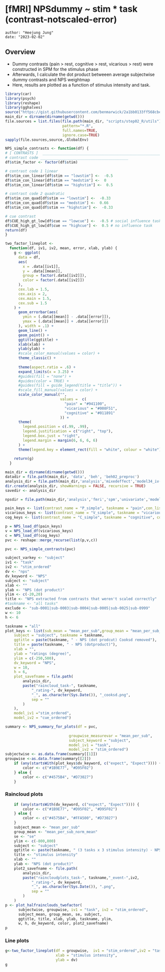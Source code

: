 # [fMRI] NPSdummy ~ stim * task (contrast-notscaled-error) {#nps_stim_error}

```
author: "Heejung Jung"
date: "2023-02-02"
```

## Overview  {.unlisted .unnumbered}
* Dummy contrasts (pain > rest, cognitive > rest, vicarious > rest) were constructed in SPM for the stimulus phase
* Afterwards, I calculate the dot product betweeen average subjectwise dummy contrasts and NPS weightmap
* Here, results are plotted as a function of stimulus intensity and task.


```r
library(car)
library(psych)
library(reshape)
library(gghalves)
source("https://gist.githubusercontent.com/benmarwick/2a1bb0133ff568cbe28d/raw/fb53bd97121f7f9ce947837ef1a4c65a73bffb3f/geom_flat_violin.R")
main_dir = dirname(dirname(getwd()))
file.sources = list.files(file.path(main_dir, "scripts/step02_R/utils"),
                          pattern="*.R", 
                          full.names=TRUE, 
                          ignore.case=TRUE)
sapply(file.sources,source,.GlobalEnv)
```


```r
NPS_simple_contrasts <- function(df) {
# [ CONTRASTS ]  ________________________________________________________________________________ # nolint
# contrast code ________________________________________
df$stim_factor <- factor(df$stim)

# contrast code 1 linear
df$stim_con_linear[df$stim == "lowstim"] <-  -0.5
df$stim_con_linear[df$stim == "medstim"] <-  0
df$stim_con_linear[df$stim == "highstim"] <-  0.5

# contrast code 2 quadratic
df$stim_con_quad[df$stim == "lowstim"] <-  -0.33
df$stim_con_quad[df$stim == "medstim"] <-  0.66
df$stim_con_quad[df$stim == "highstim"] <-  -0.33

# cue contrast
df$CUE_high_gt_low[df$cue == "lowcue"] <-  -0.5 # social influence task
df$CUE_high_gt_low[df$cue == "highcue"] <-  0.5 # no influence task
return(df)
}
```

```r
two_factor_lineplot <-
  function(df, iv1, iv2, mean, error, xlab, ylab) {
    g <- ggplot(
      data = df,
      aes(
        x = .data[[iv1]],
        y = .data[[mean]],
        group = factor(.data[[iv2]]),
        color = factor(.data[[iv2]])
      ),
      cex.lab = 1.5,
      cex.axis = 2,
      cex.main = 1.5,
      cex.sub = 1.5
    ) +
      geom_errorbar(aes(
        ymin = (.data[[mean]] - .data[[error]]),
        ymax = (.data[[mean]] + .data[[error]])
      ), width = .1) +
      geom_line() +
      geom_point() +
      ggtitle(ggtitle) +
      xlab(xlab) +
      ylab(ylab) +
      #scale_color_manual(values = color) +
      theme_classic() +
      
      theme(aspect.ratio = .6) +
      expand_limits(x = 3.25) +
      #guides(fill = "none") +
      #guides(color = TRUE) +
      #guides(fill = guide_legend(title = "title")) +
      #scale_fill_manual(values = color) +
      scale_color_manual("",
                         values =  c(
                           "pain" = "#941100",
                           "vicarious" = "#008F51",
                           "cognitive" = "#011891"
                         )) +
      theme(
        legend.position = c(.99, .99),
        legend.justification = c("right", "top"),
        legend.box.just = "right",
        legend.margin = margin(6, 6, 6, 6)
      ) +
      theme(legend.key = element_rect(fill = "white", colour = "white"))
    
    return(g)
  }
```


```r
main_dir = dirname(dirname(getwd()))
datadir = file.path(main_dir, 'data', 'beh', 'beh02_preproc')
analysis_dir = file.path(main_dir,'analysis','mixedeffect','model34_iv-stim_dv-nps-dummy',as.character(Sys.Date())  )
dir.create(analysis_dir, showWarnings = FALSE, recursive = TRUE)
savedir <- analysis_dir

npsdir = file.path(main_dir,'analysis','fmri','spm','univariate','model01_6cond_nonscaled','extract_nps')
```


```r
pain_keys <- list(contrast_name = "P_simple", taskname = "pain",con_list = c(32,33,34,35,36,37), npsdir = npsdir)
vicarious_keys <- list(contrast_name = "V_simple", taskname = "vicarious",con_list = c(38,39,40,41,42,43), npsdir = npsdir)
cog_keys <- list(contrast_name = "C_simple", taskname = "cognitive", con_list = c(44,45,46,47,48,49), npsdir = npsdir)

p = NPS_load_df(pain_keys)
v = NPS_load_df(vicarious_keys)
c = NPS_load_df(cog_keys)
pvc <- reshape::merge_recurse(list(p,v,c))

pvc <- NPS_simple_contrasts(pvc)

subject_varkey <- "subject"
iv1 <- "task"
iv2 <- "stim_ordered"
dv <- "nps"
dv_keyword <- "NPS"
subject <- "subject"
xlab <- ""
ylab <- "NPS (dot product)"
ylim <- c(-20,20)
title <- "NPS extracted from contrasts that weren't scaled correctly"
#taskname <- "all tasks"
exclude <- "sub-0001|sub-0003|sub-0004|sub-0005|sub-0025|sub-0999"
w <- 10
h <- 6

```

```r
taskname = "all"
plot_keys <- list(sub_mean = "mean_per_sub",group_mean = "mean_per_sub_norm_mean", se = "se",
    subject = "subject", taskname = taskname,
    ggtitle = paste(taskname, " - NPS (dot prodcut) Cooksd removed"),
    title = paste(taskname, " - NPS (dotproduct)"),
    xlab = "",
    ylab = "ratings (degree)",
    ylim = c(-250,500),
    dv_keyword = "NPS",
    w = 10,
    h = 6,
    plot_savefname = file.path(
        analysis_dir,
        paste("raincloud_task-", taskname,
            "_rating-", dv_keyword,
            "_", as.character(Sys.Date()), "_cooksd.png",
            sep = ""
        )
    ),
    model_iv1 ="stim_ordered",
    model_iv2 = "cue_ordered")
```

```r
summary <- NPS_summary_for_plots(df = pvc, 
                             
                             groupwise_measurevar = "mean_per_sub",
                             subject_keyword = "subject",
                             model_iv1 = "task",
                             model_iv2 = "stim_ordered")
subjectwise <- as.data.frame(summary[[1]])
groupwise <-as.data.frame(summary[[2]])
    if (any(startsWith(plot_keys$dv_keyword, c("expect", "Expect")))) {
        color <- c("#1B9E77", "#D95F02")
    } else {
        color <- c("#4575B4", "#D73027")
    } 
```

### Raincloud plots
```r
    if (any(startsWith(dv_keyword, c("expect", "Expect")))) {
        color <- c("#1B9E77", "#D95F02", "#D95F02")
    } else {
        color <- c("#4575B4", "#FFA500", "#D73027")
    }
    subject_mean <- "mean_per_sub"
    group_mean <- "mean_per_sub_norm_mean"
    se <- "se"
    ylim <- c(-800,800)
    subject <- "subject"
    ggtitle <- paste(taskname, " (3 tasks x 3 stimulus intensity) - NPS dot product")
    title <- "stimulus intensity"
    xlab <- ""
    ylab <- "NPS (dot product)"
    plot2_savefname <- file.path(
        analysis_dir,
        paste("raincloudplots_task-", taskname,"_event-",iv2,
            "_rating-", dv_keyword,
            "_", as.character(Sys.Date()), ".png",
            sep = ""
        )
    )
p <- plot_halfrainclouds_twofactor(
      subjectwise, groupwise, iv1 = "task", iv2 = "stim_ordered", 
      subject_mean, group_mean, se, subject, 
      ggtitle, title, xlab, ylab, taskname, ylim,
      w, h, dv_keyword, color, plot2_savefname)
p

```

### Line plots
```r

g<-two_factor_lineplot(df = groupwise,  iv1 = "stim_ordered",iv2 = "task", mean = "mean_per_sub_norm_mean", error = "se",
                       xlab = "stimulus intensity",
                       ylab = dv)
g
```




